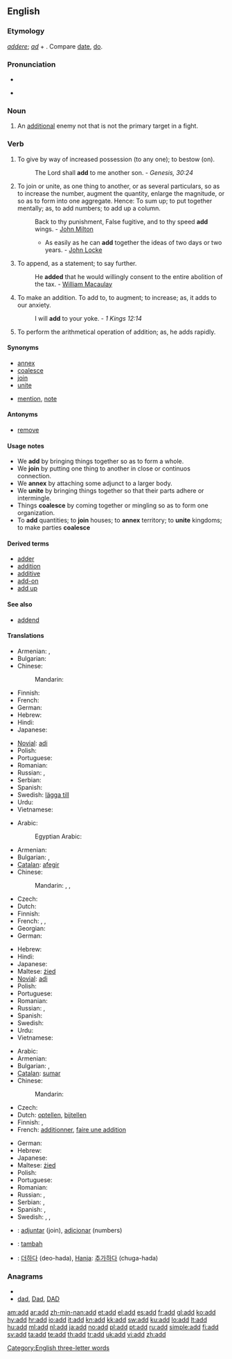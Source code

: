{{also|ADD}}
==English==

===Etymology===
{{etyl|la}} ''[[addere]]''; ''[[ad]]'' + {{term|dare||to give, put}}. Compare [[date]], [[do]].

===Pronunciation===
* {{IPA|/æd/}}
* {{audio|en-us-add.ogg|Audio (US)}}
*: {{rhymes|æd}}

===Noun===
{{en-noun}}

# {{context|computer and video games}} An [[additional]] enemy not that is not the primary target in a fight.

===Verb===
{{en-verb}}

# {{transitive}} To give by way of increased possession (to any one); to bestow (on).
#: The Lord shall '''add''' to me another son. - ''Genesis, 30:24''
# {{transitive}} To join or unite, as one thing to another, or as several particulars, so as to increase the number, augment the quantity, enlarge the magnitude, or so as to form into one aggregate. Hence: To sum up; to put together mentally; as, to add numbers; to add up a column.
#: Back to thy punishment, False fugitive, and to thy speed '''add''' wings. - [[w:John Milton|John Milton]]
#:* As easily as he can '''add''' together the ideas of two days or two years. - [[w:John Locke|John Locke]]
# {{transitive}} To append, as a statement; to say further.
#: He '''added''' that he would willingly consent to the entire abolition of the tax. - [[w:William Macaulay|William Macaulay]]
# {{intransitive}} To make an addition.  To add to, to augment; to increase; as, it adds to our anxiety.
#: I will '''add''' to your yoke. - ''1 Kings 12:14''
# {{intransitive}} {{math}} To perform the arithmetical operation of addition; as, he adds rapidly.

====Synonyms====
* [[annex]]
* [[coalesce]]
* [[join]]
* [[unite]]
* {{sense|To append, as a statement; to say further}} [[mention]], [[note]]

====Antonyms====
* [[remove]]

====Usage notes====
* We '''add''' by bringing things together so as to form a whole.
* We '''join''' by putting one thing to another in close or continuos connection.
* We '''annex''' by attaching some adjunct to a larger body.
* We '''unite''' by bringing things together so that their parts adhere or intermingle.
* Things '''coalesce''' by coming together or mingling so as to form one organization.
* To '''add''' quantities; to '''join''' houses; to '''annex''' territory; to '''unite''' kingdoms; to make parties '''coalesce'''

====Derived terms====
* [[adder#Noun 2|adder]]
* [[addition]]
* [[additive]]
* [[add-on]]
* [[add up]]

====See also====
* [[addend]]

====Translations====
{{trans-top|to append, as a statement}}
* Armenian: {{t-|hy|հավելել|tr=havelel}}, {{t-|hy|ավելացնել|tr=avelac’nel}}
* Bulgarian: {{t|bg|добавям}}
* Chinese:
*: Mandarin: {{t-|cmn|加|tr=jiā|sc=Hani}}
* Finnish: {{t+|fi|lisätä}}
* French: {{t+|fr|ajouter}}
* German: {{t+|de|addieren}}
* Hebrew: {{he-translation|הוסיף|hosíf}}
* Hindi: {{t|hi|जोड़ना|tr=jōṛnā|xs=Hindi}}
* Japanese: {{t|ja|加える|tr=くわえる, kuwaeru}}
{{trans-mid}}
* [[Novial]]: [[adi]]
* Polish: {{t+|pl|dodać}}
* Portuguese: {{t+|pt|acrescentar}}
* Romanian: {{t+|ro|adăuga}}
* Russian: {{t|ru|добавлять|tr=dobavlját'}} {{impf}},  {{t+|ru|добавить|tr=dobávit'}}  {{pf}}
* Serbian: {{t-|sr|додати|sc=Cyrl}}
* Spanish: {{t+|es|añadir}}
* Swedish: [[lägga till]]
* Urdu: {{t|ur|جوڑنا|tr=jōṛnā|xs=Urdu}}
* Vietnamese: {{t+|vi|nói|xs=Vietnamese}}
{{trans-bottom}}

{{trans-top|to make an addition}}
* Arabic: {{t+|ar|اضاف|tr=iDaafa}}
*: Egyptian Arabic: {{tø|arz|زود|tr=zawwad}}
* Armenian: {{t-|hy|ավելացնել|tr=avelac’nel}}
* Bulgarian: {{t|bg|прибавям}},  {{t|bg|разширявам}}
* [[Catalan]]: [[afegir]]
* Chinese:
*: Mandarin: {{t-|cmn|加|tr=jiā|sc=Hani}},  {{t-|cmn|添|tr=tiān|sc=Hani}},  {{t|cmn|添加|tr=tiānjiā|sc=Hani}}
* Czech: {{t-|cs|přidat}}
* Dutch: {{t+|nl|toevoegen}}
* Finnish: {{t+|fi|lisätä}}
* French: {{t+|fr|additionner}}, {{t+|fr|ajouter}}, {{t+|fr|sommer}}
* Georgian: {{t|ka|დამატება|tr=damateba|sc=Geor|xs=Georgian}}
* German: {{t+|de|hinzufügen}}
{{trans-mid}}
* Hebrew: {{he-translation|הוסיף|hosíf}}
* Hindi: {{t|hi|जोड़ना|tr=jōṛnā|xs=Hindi}}
* Japanese: {{t|ja|追加する|tr=ついかする, tsuika-suru}}
* Maltese: [[żied]]
* [[Novial]]: [[adi]]
* Polish: {{t+|pl|dodawać}}
* Portuguese: {{t+|pt|adicionar}}
* Romanian: {{t+|ro|adăuga}}
* Russian: {{t|ru|добавлять|tr=dobavlját'}} {{impf}},  {{t+|ru|добавить|tr=dobávit'}}  {{pf}}
* Spanish: {{t+|es|añadir}}
* Swedish: {{t+|sv|addera}}
* Urdu: {{t|ur|جوڑنا|tr=jōṛnā|xs=Urdu}}
* Vietnamese: {{t|vi|thêm|xs=Vietnamese}}
{{trans-bottom}}

{{trans-top|to perform the arithmetical operation of addition}}
* Arabic: {{t+|ar|جمع|tr=jáma3a}}
* Armenian: {{t-|hy|գումարել|tr=gumarel}}
* Bulgarian: {{t|bg|прибавям}},  {{t|bg|сумирам}}
* [[Catalan]]: [[sumar]]
* Chinese:
*: Mandarin: {{t-|cmn|加|tr=jiā|sc=Hani}}
* Czech: {{t-|cs|sečíst}}
* Dutch: [[optellen]], [[bijtellen]]
* Finnish: {{t-|fi|laskea yhteen}}, {{t-|fi|summata}}
* French: [[additionner]], [[faire une addition]]
{{trans-mid}}
* German: {{t+|de|addieren}}
* Hebrew: {{he-translation|חיבר|khibér}}
* Japanese: {{t-|ja|足す|tr=たす, tasu}}
* Maltese: [[żied]]
* Polish: {{t+|pl|dodać}}
* Portuguese: {{t+|pt|somar}}
* Romanian: {{t+|ro|aduna}}
* Russian: {{t|ru|прибавлять|tr=pribavlját'}} {{impf}},  {{t+|ru|прибавить|tr=pribávit'}}  {{pf}}
* Serbian: {{t-|sr|сабрати|sc=Cyrl}}, {{t-|sr|додати|sc=Cyrl}}
* Spanish: {{t-|es|adicionar}}, {{t+|es|sumar}}
* Swedish: {{t+|sv|addera}}, {{t+|sv|summera}}, {{t+|sv|lägga ihop}}
{{trans-bottom}}

{{checktrans-top}}
* {{ttbc|Ido}}: [[adjuntar]] (join), [[adicionar]] (numbers)
* {{ttbc|Indonesian}}: [[tambah]]
* {{ttbc|Korean}}: [[더하다]] (deo-hada), [[Hanja]]: [[추가하다]] (chuga-hada)
{{trans-bottom}}

===Anagrams===
* {{alphagram|add}}
* [[dad#English|dad]], [[Dad#English|Dad]], [[DAD#English|DAD]]

[[Category:English three-letter words]]

[[am:add]]
[[ar:add]]
[[zh-min-nan:add]]
[[et:add]]
[[el:add]]
[[es:add]]
[[fr:add]]
[[gl:add]]
[[ko:add]]
[[hy:add]]
[[hr:add]]
[[io:add]]
[[it:add]]
[[kn:add]]
[[kk:add]]
[[sw:add]]
[[ku:add]]
[[lo:add]]
[[lt:add]]
[[hu:add]]
[[ml:add]]
[[nl:add]]
[[ja:add]]
[[no:add]]
[[pl:add]]
[[pt:add]]
[[ru:add]]
[[simple:add]]
[[fi:add]]
[[sv:add]]
[[ta:add]]
[[te:add]]
[[th:add]]
[[tr:add]]
[[uk:add]]
[[vi:add]]
[[zh:add]]